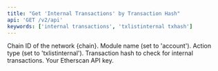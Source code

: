 ```yaml
---
title: "Get 'Internal Transactions' by Transaction Hash"
api: 'GET /v2/api'
keywords: ['internal transactions', 'txlistinternal txhash']
---
```



<CreditChip description="Returns internal transactions within a transaction" />

  <ParamField query="chainid" type="string" initialValue="1" placeholder="e.g. 1">
    Chain ID of the network {chain}.
  </ParamField>
  <ParamField query="module" type="string" initialValue="account">
    Module name (set to 'account').
  </ParamField>
  <ParamField query="action" type="string" initialValue="txlistinternal">
    Action type (set to 'txlistinternal').
  </ParamField>
  <ParamField query="txhash" type="string" initialValue="0x40eb908387324f2b575b4879cd9d7188f69c8fc9d87c901b9e2daaea4b442170">
    Transaction hash to check for internal transactions.
  </ParamField>
  <ParamField query="apikey" type="string">
    Your Etherscan API key.
  </ParamField>
